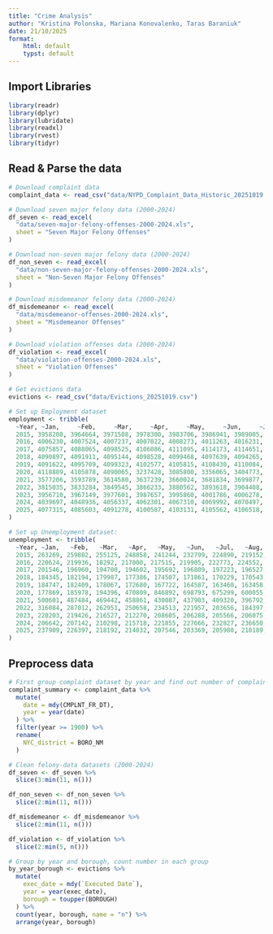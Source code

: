```yaml
---
title: "Crime Analysis"
author: "Kristina Polonska, Mariana Konovalenko, Taras Baraniuk"
date: 21/10/2025
format: 
    html: default
    typst: default
---
```


## Import Libraries

```r
library(readr)
library(dplyr)
library(lubridate)
library(readxl)
library(rvest)
library(tidyr)
```

## Read & Parse the data

```r
# Download complaint data
complaint_data <- read_csv("data/NYPD_Complaint_Data_Historic_20251019 (1).csv")

# Download seven major felony data (2000-2024)
df_seven <- read_excel(
  "data/seven-major-felony-offenses-2000-2024.xls",
  sheet = "Seven Major Felony Offenses"
)

# Download non-seven major felony data (2000-2024)
df_non_seven <- read_excel(
  "data/non-seven-major-felony-offenses-2000-2024.xls",
  sheet = "Non-Seven Major Felony Offenses"
)

# Download misdemeanor felony data (2000-2024)
df_misdemeanor <- read_excel(
  "data/misdemeanor-offenses-2000-2024.xls",
  sheet = "Misdemeanor Offenses"
)

# Download violation offenses data (2000-2024)
df_violation <- read_excel(
  "data/violation-offenses-2000-2024.xls",
  sheet = "Violation Offenses"
)

# Get evictions data
evictions <- read_csv("data/Evictions_20251019.csv") 

# Set up Employment dataset
employment <- tribble(
  ~Year, ~Jan,     ~Feb,     ~Mar,     ~Apr,     ~May,     ~Jun,     ~Jul,     ~Aug,     ~Sep,     ~Oct,     ~Nov,     ~Dec,     ~Avg,
  2015, 3958208, 3964664, 3971508, 3978300, 3983706, 3986941, 3989005, 3990512, 3992331, 3995419, 3999468, 4003350, NA,
  2016, 4006230, 4007524, 4007237, 4007022, 4008273, 4011263, 4016231, 4023299, 4031774, 4041168, 4051841, 4063744, NA,
  2017, 4075857, 4088065, 4098525, 4106086, 4111095, 4114173, 4114651, 4112158, 4107776, 4102560, 4096940, 4092620, NA,
  2018, 4090897, 4091911, 4095144, 4098528, 4099468, 4097639, 4094265, 4091028, 4087876, 4085684, 4085822, 4088102, NA,
  2019, 4091622, 4095709, 4099323, 4102577, 4105815, 4108430, 4110084, 4111355, 4115220, 4120762, 4125174, 4125178, NA,
  2020, 4118889, 4105878, 4090065, 3237428, 3085800, 3356065, 3404773, 3443541, 3485521, 3513375, 3539933, 3560502, NA,
  2021, 3577206, 3593789, 3614580, 3637239, 3660024, 3681834, 3699877, 3717291, 3734594, 3755472, 3775818, 3796045, NA,
  2022, 3815035, 3833284, 3849545, 3866233, 3880562, 3893618, 3904408, 3912256, 3918728, 3926471, 3936346, 3946206, NA,
  2023, 3956710, 3967149, 3977601, 3987657, 3995860, 4001786, 4006278, 4009467, 4012253, 4015857, 4021493, 4030305, NA,
  2024, 4039697, 4048936, 4056337, 4062301, 4067310, 4069992, 4070497, 4070383, 4070225, 4070948, 4073437, 4076067, NA,
  2025, 4077315, 4085603, 4091278, 4100587, 4103131, 4105562, 4106518, 4107975, NA,      NA,      NA,      NA,      NA
)

# Set up Unemployment dataset:
unemployment <- tribble(
  ~Year, ~Jan,   ~Feb,   ~Mar,   ~Apr,   ~May,   ~Jun,   ~Jul,   ~Aug,   ~Sep,   ~Oct,   ~Nov,   ~Dec,   ~Avg,
  2015, 263269, 259882, 255125, 248858, 241244, 232799, 224890, 219152, 216077, 215815, 217759, 219861, NA,
  2016, 220624, 219936, 18292, 217000, 217515, 219905, 222773, 224552, 224343, 221221, 215117, 207915, NA,
  2017, 201546, 196960, 194700, 194602, 195692, 196809, 197223, 196527, 194687, 192081, 189554, 186885, NA,
  2018, 184345, 182194, 179987, 177386, 174507, 171861, 170229, 170543, 173328, 177697, 181782, 184335, NA,
  2019, 184747, 182409, 178067, 172680, 167722, 164587, 163460, 163458, 163115, 163531, 166135, 171163, NA,
  2020, 177869, 185978, 194396, 470809, 846892, 698793, 675299, 600055, 581618, 533486, 524073, 513505, NA,
  2021, 500601, 487484, 469442, 458861, 430087, 437903, 409320, 396792, 361334, 346099, 330104, 331696, NA,
  2022, 316084, 287012, 262951, 250658, 234513, 221957, 203656, 184397, 197737, 208190, 215225, 218926, NA,
  2023, 220203, 219426, 216527, 212270, 208605, 206288, 205566, 206075, 206961, 207576, 207721, 207341, NA,
  2024, 206642, 207142, 210298, 215718, 221855, 227666, 232827, 236650, 239103, 240414, 240152, 239755, NA,
  2025, 237909, 226397, 218192, 214032, 207546, 203369, 205980, 210189, NA,     NA,     NA,     NA,     NA
)
```

## Preprocess data

```r
# First group complaint dataset by year and find out number of complaints each year: 
complaint_summary <- complaint_data %>%
  mutate(
    date = mdy(CMPLNT_FR_DT), 
    year = year(date)
  ) %>%
  filter(year >= 1900) %>% 
  rename(
    NYC_district = BORO_NM
  )

# Clean felony-data datasets (2000-2024)
df_seven <- df_seven %>% 
  slice(3:min(11, n()))

df_non_seven <- df_non_seven %>% 
  slice(2:min(11, n()))

df_misdemeanor <- df_misdemeanor %>% 
  slice(2:min(11, n()))

df_violation <- df_violation %>% 
  slice(2:min(5, n()))

# Group by year and borough, count number in each group
by_year_borough <- evictions %>%
  mutate(
    exec_date = mdy(`Executed Date`),     
    year = year(exec_date),
    borough = toupper(BOROUGH)
  ) %>% 
  count(year, borough, name = "n") %>%
  arrange(year, borough)
```





